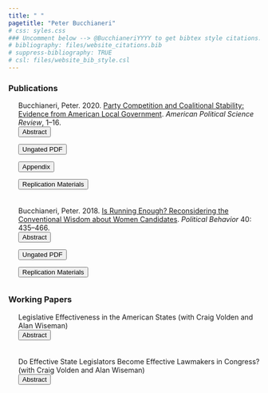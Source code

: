 ```yaml
---
title: " "
pagetitle: "Peter Bucchianeri"
# css: syles.css
### Uncomment below --> @BucchianeriYYYY to get bibtex style citations..
# bibliography: files/website_citations.bib
# suppress-bibliography: TRUE
# csl: files/website_bib_style.csl
---
```


<!-- Javscript to Show/Hide Abstracts -->
<script>
function showAbstract(div_id) {
    var x = document.getElementById(div_id);
    if (x.style.display === "none") {
        x.style.display = "block";
    } else {
        x.style.display = "none";
    }
}
</script>


### Publications

<!-- @Bucchianeri2020 - Party Competition and Coalitional Stability -->
<div style="float: left; padding-left: 20px; margin-bottom: 20px">
Bucchianeri, Peter. 2020. [Party Competition and Coalitional Stability: Evidence from American Local Government](https://doi.org/10.1017/S0003055420000386). *American Political Science Review*, 1–16.
<form><input onclick="showAbstract('pb2020_partycomp')" type = "button" value = "Abstract" class="button"></form>
<form action="files/papers/PB_Competition_Web_Final.pdf"> <input type="submit" class="button" value="Ungated PDF"></form>
<form action="files/papers/PB_Competition_Appendix_Web.pdf"> <input type="submit" class="button" value="Appendix"></form>
<form action="https://doi.org/10.7910/DVN/8ZT2ID"> <input type="submit" class="button" value="Replication Materials"></form>
<div id="pb2020_partycomp" style="display: none; margin-top: 12px" >

> Abstract: For decades, political scientists have argued that competition is a fundamental component of a responsible party system, such that when one party dominates politics, legislative coalitions destabilize and democratic accountability suffers. In this paper, I evaluate these predictions in an important but largely unexplored legislative environment: American local government. Using an original collection of roll-call records from 151 municipal councils, I show that legislative behavior is more one-dimensional when elections are partisan and the electorate is evenly balanced between the parties. When either of these features is absent, however, elite behavior remains unstructured, with coalitions shifting over time and across issues. These differences across institutional and competitive contexts suggest that partisan elections—and the party organizations that nearly always come with them—are critical for translating electoral insecurity into organized government, raising questions about the capacity for electoral accountability in a growing set of one-party dominant governments across the country.  

</div>
</div>


<!-- @Bucchianeri2018 - Is Running Enough -->
<div style="float: left; padding-left: 20px; margin-bottom: 20px">
Bucchianeri, Peter. 2018. [Is Running Enough? Reconsidering the Conventional Wisdom about Women Candidates](https://doi.org/10.1007/s11109-017-9407-7). *Political Behavior* 40: 435–466.
<form><input onclick="showAbstract('pb2018')" type = "button" value = "Abstract" class="button"></form>
<form action="files/papers/Bucchianeri_IsRunningEnough.pdf"> <input type="submit" class="button" value="Ungated PDF"></form>  
<form action="https://doi.org/10.7910/DVN/CFPBRI"> <input type="submit" class="button" value="Replication Materials"></form>
<div id="pb2018" style="display: none; margin-top: 12px">

> Abstract: The conventional wisdom in the literature on women candidates holds that “when women run, they win as often as men.” This has led to a strong focus in the literature on the barriers to entry for women candidates and significant evidence that these barriers hinder representation. Yet, a growing body of research suggests that some disadvantages persist for Republican women even after they choose to run for office. In this paper, I investigate the aggregate consequences of these disadvantages for general election outcomes. Using a regression discontinuity design, I show that Republican women who win close House primaries lose at higher rates in the general election than Republican men. This nomination effect holds throughout the 1990s despite a surge in Republican voting starting in 1994. I find no such effect for Democratic women and provide evidence that a gap in elite support explains part of the cross-party difference.

</div>
</div>

### Working Papers


<!-- BVW -- Legislative Effectiveness in the American States  -->
<div style="float: left; padding-left: 20px; margin-bottom: 20px">
Legislative Effectiveness in the American States (with Craig Volden and Alan Wiseman)
<form><input onclick="showAbstract('bvw_sles')" type = "button" value = "Abstract" class="button"></form>
<!-- <form action="files/papers/Bucchianeri_IsRunningEnough.pdf"> <input type="submit" class="button" value="Ungated PDF"></form>   -->
<!-- <form action="https://doi.org/10.7910/DVN/CFPBRI"> <input type="submit" class="button" value="Replication Materials"></form> -->
<div id="bvw_sles" style="display: none; margin-top: 12px">

> Abstract: We develop State Legislative Effectiveness Scores for state legislators across 97 legislative chambers over recent decades based on the number of bills they sponsor, how far those bills move through the lawmaking process, and their substantive importance. We then offer three illustrations of the immense opportunities these scores provide for new scholarship on legislative behavior. First, we show that majority-party lawmaking influence is linked to ideological polarization and to electoral competition for chamber control. Second, we identify the varying lawmaking challenges faced by female legislators across different state legislative chambers. And third, we show how institutional design choices -- from legislative rules to the scope of professionalization -- affect the distribution of policymaking powers across the states.

</div>
</div>

<!-- BVW -- Do Effective State Legislators Become Effective Lawmakers in Congress?  -->
<div style="float: left; padding-left: 20px; margin-bottom: 20px">
Do Effective State Legislators Become Effective Lawmakers in Congress? (with Craig Volden and Alan Wiseman)
<form><input onclick="showAbstract('bvw_state_to_fed')" type = "button" value = "Abstract" class="button"></form>
<!-- <form action="files/papers/Bucchianeri_IsRunningEnough.pdf"> <input type="submit" class="button" value="Ungated PDF"></form>   -->
<!-- <form action="https://doi.org/10.7910/DVN/CFPBRI"> <input type="submit" class="button" value="Replication Materials"></form> -->
<div id="bvw_state_to_fed" style="display: none; margin-top: 12px">

> Abstract: What experiences contribute to a legislator becoming an effective lawmaker in Congress? In this paper we draw on new estimates of legislative effectiveness from 49 states between 1989 and 2018 to explore the role of state legislative experience and state lawmaking effectiveness in shaping effectiveness at the federal level. Specifically, we demonstrate that highly effective state legislators who are elected to Congress from more professional state legislatures are more effective than their congressional counterparts who either did not serve at the state level or who served in less-professional legislatures. Such lawmakers behave similarly to much more senior members of Congress; they introduce more legislation and successfully address issues of greater substantive significance. Our findings raise the potential importance of looking to state legislatures for the next generation of highly skilled federal lawmakers, and they speak to broader questions about the identification of candidate traits that are related to their subsequent lawmaking effectiveness in the U.S. Congress.

</div>
</div>